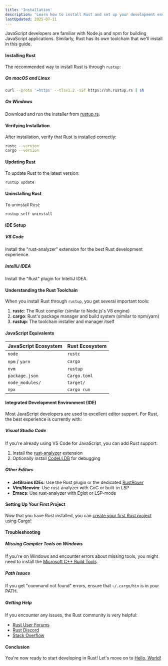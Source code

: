 ```yaml
---
title: 'Installation'
description: 'Learn how to install Rust and set up your development environment'
lastUpdated: 2025-07-11
---
```


JavaScript developers are familiar with Node.js and npm for building JavaScript applications. Similarly, Rust has its own toolchain that we'll install in this guide.

#### Installing Rust

The recommended way to install Rust is through `rustup`:

##### On macOS and Linux

```bash
curl --proto '=https' --tlsv1.2 -sSf https://sh.rustup.rs | sh
```

##### On Windows

Download and run the installer from [rustup.rs](https://rustup.rs).

#### Verifying Installation

After installation, verify that Rust is installed correctly:

```bash
rustc --version
cargo --version
```

#### Updating Rust

To update Rust to the latest version:

```bash
rustup update
```

#### Uninstalling Rust

To uninstall Rust:

```bash
rustup self uninstall
```

#### IDE Setup

##### VS Code

Install the "rust-analyzer" extension for the best Rust development experience.

##### IntelliJ IDEA

Install the "Rust" plugin for IntelliJ IDEA.

#### Understanding the Rust Toolchain

When you install Rust through `rustup`, you get several important tools:

1. **rustc**: The Rust compiler (similar to Node.js's V8 engine)
2. **cargo**: Rust's package manager and build system (similar to npm/yarn)
3. **rustup**: The toolchain installer and manager itself

#### JavaScript Equivalents

| JavaScript Ecosystem | Rust Ecosystem |
|----------------------|----------------|
| `node` | `rustc` |
| `npm` / `yarn` | `cargo` |
| `nvm` | `rustup` |
| `package.json` | `Cargo.toml` |
| `node_modules/` | `target/` |
| `npx` | `cargo run` |

#### Integrated Development Environment (IDE)

Most JavaScript developers are used to excellent editor support. For Rust, the best experience is currently with:

##### Visual Studio Code

If you're already using VS Code for JavaScript, you can add Rust support:

1. Install the [rust-analyzer](https://marketplace.visualstudio.com/items?itemName=rust-lang.rust-analyzer) extension
2. Optionally install [CodeLLDB](https://marketplace.visualstudio.com/items?itemName=vadimcn.vscode-lldb) for debugging

##### Other Editors

- **JetBrains IDEs**: Use the Rust plugin or the dedicated [RustRover](https://www.jetbrains.com/rust/)
- **Vim/Neovim**: Use rust-analyzer with CoC or built-in LSP
- **Emacs**: Use rust-analyzer with Eglot or LSP-mode

#### Setting Up Your First Project

Now that you have Rust installed, you can [create your first Rust project](/en/introduction/hello-cargo/) using Cargo!

#### Troubleshooting

##### Missing Compiler Tools on Windows

If you're on Windows and encounter errors about missing tools, you might need to install the [Microsoft C++ Build Tools](https://visualstudio.microsoft.com/visual-cpp-build-tools/).

##### Path Issues

If you get "command not found" errors, ensure that `~/.cargo/bin` is in your PATH.

##### Getting Help

If you encounter any issues, the Rust community is very helpful:

- [Rust User Forums](https://users.rust-lang.org/)
- [Rust Discord](https://discord.gg/rust-lang)
- [Stack Overflow](https://stackoverflow.com/questions/tagged/rust) 

#### Conclusion

You're now ready to start developing in Rust! 
Let's move on to [Hello, World!](/en/introduction/hello-world/)